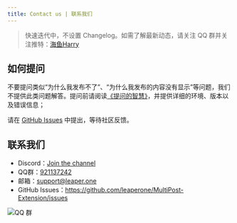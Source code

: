 ```yaml
---
title: Contact us | 联系我们
---
```


> 快速迭代中，不设置 Changelog。如需了解最新动态，请关注 QQ 群并关注推特：[海鱼Harry](https://x.com/harry_is_fish)

## 如何提问

不要提问类似“为什么我发布不了”、“为什么我发布的内容没有显示”等问题，我们不提供此类问题解答。提问前请阅读[《提问的智慧》](https://github.com/ryanhanwu/How-To-Ask-Questions-The-Smart-Way/blob/main/README-zh_CN.md)，并提供详细的环境、版本以及错误信息；

请在 [GitHub Issues](https://github.com/MultiPost-Extension/MultiPost-Extension/issues) 中提出，等待社区反馈。

## 联系我们
- Discord：[Join the channel](https://discord.gg/GNsCX9zFwQ)
- QQ群：[921137242](http://qm.qq.com/cgi-bin/qm/qr?_wv=1027&k=c5BjhD8JxNAuwjKh6qvCoROU301PppYU&authKey=NfKianfDwngrwJyVQbefIQET9vUQs46xb0PfOYUm6KzdeCjPd5YbvlRoO8trJUUZ&noverify=0&group_code=921137242)
- 邮箱：support@leaper.one
- GitHub Issues：https://github.com/leaperone/MultiPost-Extension/issues

![QQ 群](/MultiPost-Extension_2025-02-28T14_17_15.717Z.png)

